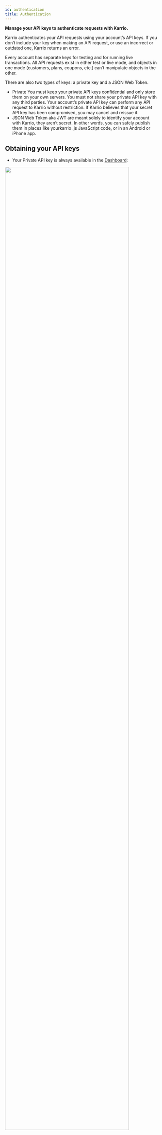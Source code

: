```yaml
---
id: authentication
title: Authentication
---
```


**Manage your API keys to authenticate requests with Karrio.**

Karrio authenticates your API requests using your account’s API keys.
If you don’t include your key when making an API request, or use an
incorrect or outdated one, Karrio returns an error.

Every account has separate keys for testing and for running live
transactions. All API requests exist in either test or live mode, and
objects in one mode (customers, plans, coupons, etc.) can’t manipulate
objects in the other.

There are also two types of keys: a private key and a JSON Web Token.

- Private You must keep your private API keys confidential and only
store them on your own servers. You must not share your private API
key with any third parties. Your account’s private API key can perform
any API request to Karrio without restriction. If Karrio believes that
your secret API key has been compromised, you may cancel and reissue it.
- JSON Web Token aka JWT are meant solely to identify your account with
Karrio, they aren’t secret. In other words, you can safely publish them
in places like yourkarrio .js JavaScript code, or in an Android or iPhone app.


## Obtaining your API keys

- Your Private API key is always available in the [Dashboard](https://app.karrio.io/developers/api):

<img src="/img/assets/api-key.png" width="90%" />


- The JSON Web Token on the other hand are obtained by API request

<div id="tabs">
<Tabs>
<TabItem value="curl" label="cURL">

```shell
curl --request POST \\
  --url https://api.karrio.io/api/token \\
  --header 'Content-Type: application/json' \\
  --data '{
	"email": "admin@example.com",
	"password": "demo"
}'
```

</TabItem>
<TabItem value="js" label="Javascript">

```javascript
const karrio = Karrio('key_...');
const token = await karrio.api.authenticate({
	"email": "admin@example.com",
	"password": "demo",
});
```

</TabItem>
</Tabs>
</div>

Karrio returns an key pair object in response to your API request.

```json
{
  "refresh": "eyJ0eXAiOiJKV1QiLCJhbGciOiJIUzI1NiJ9.eyJ0b2tlbl90eXBlIjoicmVmcmVzaCIsImV4cCI6MTYzNjYxMzY4NSwiaWF0IjoxNjM2MTgxNjg1LCJqdGkiOiIwNjM1ZGQ4NWExMWU0NTNjYTk2ZTk3NDM4ZDBjOTRkMiIsInVzZXJfaWQiOjF9.1MO8ODXIPvEQtTJdiyyFT1UA54hZnLjrVj8a3DEDbbw",
  "access": "eyJ0eXAiOiJKV1QiLCJhbGciOiJIUzI1NiJ9.eyJ0b2tlbl90eXBlIjoiYWNjZXNzIiwiZXhwIjoxNjM2MTgyNTg1LCJpYXQiOjE2MzYxODE2ODUsImp0aSI6ImMyYWI5YTAzNTRkYTRlZTQ5ZjQ1ZDdlMmI4NWQ5ZGZkIiwidXNlcl9pZCI6MX0.X-MA-9Vi_zWJfvMWSaL8dNj7XOy8kPNz16gvbciLCIM"
}
```
